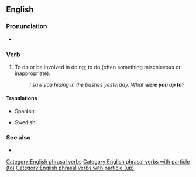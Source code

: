 {{merge|up to something}}
==English==

===Pronunciation===
* {{audio|en|en-au-be up to.ogg|Audio (AU)}}

===Verb===
{{head|en|verb}}

# {{lb|en|idiom}} To do or be involved in doing; to do (often something mischievous or inappropriate).
#: ''I saw you hiding in the bushes yesterday. What '''were you up to'''?''

====Translations====
{{trans-top|to do or be involved in doing}}
* Spanish: {{t+|es|depender}} {{t|es|de}}
{{trans-mid}}
* Swedish: {{t+|sv|ha för sig}}
{{trans-bottom}}

===See also===
* {{l|en|get up to}}

[[Category:English phrasal verbs]]
[[Category:English phrasal verbs with particle (to)]]
[[Category:English phrasal verbs with particle (up)]]